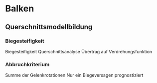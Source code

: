 # Balken

## Querschnittsmodellbildung

### Biegesteifigkeit

Biegesteifigkeit
Querschnittsanalyse
Übertrag auf Verdrehungsfunktion

### Abbruchkriterium

Summe der Gelenkrotationen
Nur ein Biegeversagen prognostiziert
